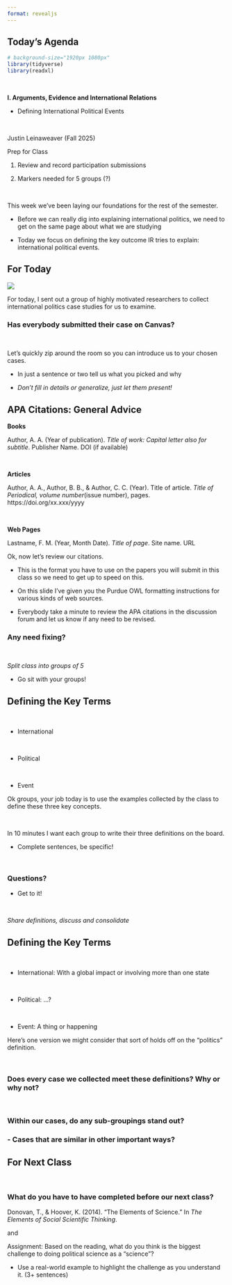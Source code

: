 ```yaml
---
format: revealjs
---
```


## Today's Agenda {background-image="Images/background-worldmap4.png" .center}

```r
# background-size="1920px 1080px"
library(tidyverse)
library(readxl)
```

<br>

::: {.r-fit-text}

**I. Arguments, Evidence and International Relations**

- Defining International Political Events

:::

<br>

::: r-stack
Justin Leinaweaver (Fall 2025)
:::

::: notes
Prep for Class

1. Review and record participation submissions

2. Markers needed for 5 groups (?)

<br>

This week we've been laying our foundations for the rest of the semester.

- Before we can really dig into explaining international politics, we need to get on the same page about what we are studying

- Today we focus on defining the key outcome IR tries to explain: international political events.
:::



## For Today {background-image="Images/background-worldmap4.png" .center}

![](Images/01_1-newspapers.jpg){style="display: block; margin: 0 auto"}

::: notes

For today, I sent out a group of highly motivated researchers to collect international politics case studies for us to examine.

### Has everybody submitted their case on Canvas?

<br>

Let's quickly zip around the room so you can introduce us to your chosen cases.

- In just a sentence or two tell us what you picked and why

- *Don't fill in details or generalize, just let them present!*
:::



## APA Citations: General Advice {background-image="Images/background-worldmap4.png" .center}

**Books**

Author, A. A. (Year of publication). *Title of work: Capital letter also for subtitle*. Publisher Name. DOI (if available)

<br>

**Articles**

Author, A. A., Author, B. B., & Author, C. C. (Year). Title of article. *Title of Periodical, volume number*(issue number), pages. https://doi.org/xx.xxx/yyyy

<br>

**Web Pages**

Lastname, F. M. (Year, Month Date). *Title of page*. Site name. URL

::: notes

Ok, now let's review our citations.

- This is the format you have to use on the papers you will submit in this class so we need to get up to speed on this.

- On this slide I've given you the Purdue OWL formatting instructions for various kinds of web sources.

- Everybody take a minute to review the APA citations in the discussion forum and let us know if any need to be revised.

### Any need fixing?

<br>

*Split class into groups of 5*

- Go sit with your groups!
:::



## Defining the Key Terms {background-image="Images/background-worldmap4.png" .center}

<br>

- International

<br>

- Political

<br>

- Event

::: notes

Ok groups, your job today is to use the examples collected by the class to define these three key concepts.

<br>

In 10 minutes I want each group to write their three definitions on the board.

- Complete sentences, be specific!

<br>

### Questions?

- Get to it!

<br>

*Share definitions, discuss and consolidate*
:::


## Defining the Key Terms {background-image="Images/background-worldmap4.png" .center}

<br>

- International: With a global impact or involving more than one state

<br>

- Political: ...?

<br>

- Event: A thing or happening

::: notes

Here's one version we might consider that sort of holds off on the "politics" definition.

<br>

### Does every case we collected meet these definitions? Why or why not?

<br>

### Within our cases, do any sub-groupings stand out?

### - Cases that are similar in other important ways?
:::



## For Next Class {background-image="Images/background-worldmap4.png" .center}

<br>

### What do you have to have completed before our next class?

::: notes

Donovan, T., & Hoover, K. (2014). "The Elements of Science." In *The Elements of Social Scientific Thinking*.

and 

Assignment: Based on the reading, what do you think is the biggest challenge to doing political science as a "science"? 

- Use a real-world example to highlight the challenge as you understand it. (3+ sentences)


:::